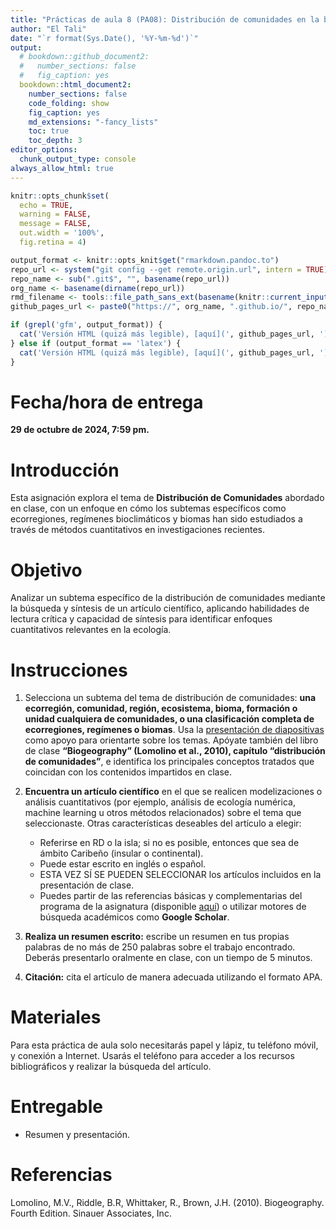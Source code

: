 ```yaml
---
title: "Prácticas de aula 8 (PA08): Distribución de comunidades en la bibliografía<small><br>Biogeografía (GEO-131)<br>Universidad Autónoma de Santo Domingo (UASD)<br>Semestre 2024-02</small>"
author: "El Tali"
date: "`r format(Sys.Date(), '%Y-%m-%d')`"
output:
  # bookdown::github_document2:
  #   number_sections: false
  #   fig_caption: yes
  bookdown::html_document2:
    number_sections: false
    code_folding: show
    fig_caption: yes
    md_extensions: "-fancy_lists"
    toc: true
    toc_depth: 3
editor_options:
  chunk_output_type: console
always_allow_html: true
---
```


```r
knitr::opts_chunk$set(
  echo = TRUE,
  warning = FALSE,
  message = FALSE,
  out.width = '100%',
  fig.retina = 4)
```

```r
output_format <- knitr::opts_knit$get("rmarkdown.pandoc.to")
repo_url <- system("git config --get remote.origin.url", intern = TRUE)
repo_name <- sub(".git$", "", basename(repo_url))
org_name <- basename(dirname(repo_url))
rmd_filename <- tools::file_path_sans_ext(basename(knitr::current_input()))
github_pages_url <- paste0("https://", org_name, ".github.io/", repo_name, "/", rmd_filename, ".html")
```

```r
if (grepl('gfm', output_format)) {
  cat('Versión HTML (quizá más legible), [aquí](', github_pages_url, ')\n', sep = '')
} else if (output_format == 'latex') {
  cat('Versión HTML (quizá más legible), [aquí](', github_pages_url, ')\n', sep = '')
}
```

# **Fecha/hora de entrega**

**29 de octubre de 2024, 7:59 pm.**

# Introducción

Esta asignación explora el tema de **Distribución de Comunidades** abordado en clase, con un enfoque en cómo los subtemas específicos como ecorregiones, regímenes bioclimáticos y biomas han sido estudiados a través de métodos cuantitativos en investigaciones recientes.

# Objetivo

Analizar un subtema específico de la distribución de comunidades mediante la búsqueda y síntesis de un artículo científico, aplicando habilidades de lectura crítica y capacidad de síntesis para identificar enfoques cuantitativos relevantes en la ecología.

# Instrucciones

1. Selecciona un subtema del tema de distribución de comunidades: **una ecorregión, comunidad, región, ecosistema, bioma, formación o unidad cualquiera de comunidades, o una clasificación completa de ecorregiones, regímenes o biomas**. Usa la [presentación de diapositivas](https://biogeografia-master.github.io/tema-4-distribucion-de-comunidades) como apoyo para orientarte sobre los temas. Apóyate también del libro de clase **"Biogeography" (Lomolino et al., 2010), capítulo "distribución de comunidades"**, e identifica los principales conceptos tratados que coincidan con los contenidos impartidos en clase.

2. **Encuentra un artículo científico** en el que se realicen modelizaciones o análisis cuantitativos (por ejemplo, análisis de ecología numérica, machine learning u otros métodos relacionados) sobre el tema que seleccionaste. Otras características deseables del artículo a elegir:
     - Referirse en RD o la isla; si no es posible, entonces que sea de ámbito Caribeño (insular o continental).
     - Puede estar escrito en inglés o español.
     - ESTA VEZ SÍ SE PUEDEN SELECCIONAR los artículos incluidos en la presentación de clase.
     - Puedes partir de las referencias básicas y complementarias del programa de la asignatura (disponible [aquí](https://github.com/biogeografia-202402/.github/blob/main/profile/programa-biogeografia-202402.pdf)) o utilizar motores de búsqueda académicos como **Google Scholar**.

3. **Realiza un resumen escrito:** escribe un resumen en tus propias palabras de no más de 250 palabras sobre el trabajo encontrado. Deberás presentarlo oralmente en clase, con un tiempo de 5 minutos.

4. **Citación:** cita el artículo de manera adecuada utilizando el formato APA.

# Materiales

Para esta práctica de aula solo necesitarás papel y lápiz, tu teléfono móvil, y conexión a Internet. Usarás el teléfono para acceder a los recursos bibliográficos y realizar la búsqueda del artículo.

# Entregable

- Resumen y presentación.

# Referencias

Lomolino, M.V., Riddle, B.R, Whittaker, R., Brown, J.H. (2010). Biogeography. Fourth Edition. Sinauer Associates, Inc.